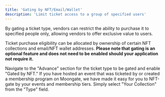 ```yaml
---
title: 'Gating by NFT/Email/Wallet'
description: 'Limit ticket access to a group of specified users'
---
```


By gating a ticket type, vendors can restrict the ability to purchase it to specified people only, allowing vendors to offer exclusive value to users. 

Ticket purchase eligibility can be allocated by ownership of certain NFT collections and email/NFT wallet addresses. **Please note that gating is an optional feature and does not need to be enabled should your application not require it.**

<AccordionGroup>
  <Accordion title="Gating by NFT">
    <Steps>
        <Step title="Enable NFT-gating">
        Navigate to the "Advance" section for the ticket type to be gated and enable "Gated by NFT."
        </Step>
        <Step title="Decide NFT Collection to Gate By">
            If you have hosted an event that was ticketed by or created a membership program on Moongate, we have made it easy for you to NFT-gate by your events and membership tiers. Simply select "Your Collection" from the "Type" field.
            <Accordion title="Your Collection">
                <Steps>
                    <Step title="Select the target event/membership program from the "NFT Collection" field.">
                    </Step>
                    <Step title="Select the target ticket/membership tier from the "Type" field. ">
                    </Step>
                </Steps>
            </Accordion>
            <Accordion title="Other Collection">
                <Steps>
                    <Step title="Select the network on which the target NFT collection is hosted.">
                    </Step>
                    <Step title="Enter the NFT collections' contract address.">
                    </Step>
                </Steps>
            </Accordion>
        </Step>
    </Steps>
  </Accordion>
  <Accordion title="Gating by Email/Wallet (Whitelisting)">
    <Steps>
        <Step title="Enable Email/Wallet-gating">
        </Step>
        <Step title="Choose a Whitelisting Method">
        </Step>
    </Steps>
  </Accordion>
</AccordionGroup>